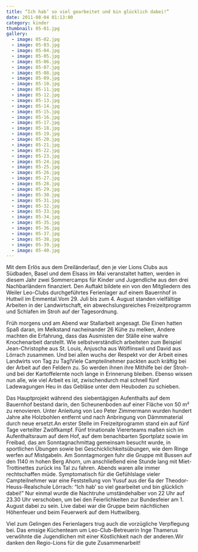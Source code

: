 ```yaml
---
title: “Ich hab’ so viel gearbeitet und bin glücklich dabei!”
date: 2011-08-04 01:13:00
category: kinder
thumbnail: 05-01.jpg
gallery:
  - image: 05-02.jpg
  - image: 05-03.jpg
  - image: 05-04.jpg
  - image: 05-05.jpg
  - image: 05-06.jpg
  - image: 05-07.jpg
  - image: 05-08.jpg
  - image: 05-09.jpg
  - image: 05-10.jpg
  - image: 05-11.jpg
  - image: 05-12.jpg
  - image: 05-13.jpg
  - image: 05-14.jpg
  - image: 05-15.jpg
  - image: 05-16.jpg
  - image: 05-17.jpg
  - image: 05-18.jpg
  - image: 05-19.jpg
  - image: 05-20.jpg
  - image: 05-21.jpg
  - image: 05-22.jpg
  - image: 05-23.jpg
  - image: 05-24.jpg
  - image: 05-25.jpg
  - image: 05-26.jpg
  - image: 05-27.jpg
  - image: 05-28.jpg
  - image: 05-29.jpg
  - image: 05-30.jpg
  - image: 05-31.jpg
  - image: 05-32.jpg
  - image: 05-33.jpg
  - image: 05-34.jpg
  - image: 05-35.jpg
  - image: 05-36.jpg
  - image: 05-37.jpg
  - image: 05-38.jpg
  - image: 05-39.jpg
  - image: 05-40.jpg
---
```


Mit dem Erlös aus dem Dreiländerlauf, den je vier Lions Clubs aus Südbaden, Basel und dem Elsass im Mai veranstaltet hatten, werden in diesem Jahr zwei Sommercamps für Kinder und Jugendliche aus den drei Nachbarländern finanziert. Den Auftakt bildete ein von den Mitgliedern des Weiler Leo-Clubs durchgeführtes Ferienlager auf einem Bauernhof in Huttwil im Emmental.Vom 29. Juli bis zum 4. August standen vielfältige Arbeiten in der Landwirtschaft, ein abwechslungsreiches Freizeitprogramm und Schlafen im Stroh auf der Tagesordnung.

Früh morgens und am Abend war Stallarbeit angesagt. Die Einen hatten Spaß daran, im Melkstand nacheinander 26 Kühe zu melken, Andere machten die Erfahrung, dass das Ausmisten der Ställe eine wahre Knochenarbeit darstellt. Wie selbstverständlich arbeiteten zum Beispiel Jean-Christophe aus St. Louis, Anjuscha aus Wölflinswil und David aus Lörrach zusammen. Und bei allen wuchs der Respekt vor der Arbeit eines Landwirts von Tag zu Tag!Viele Campteilnehmer packten auch kräftig bei der Arbeit auf den Feldern zu. So werden ihnen ihre Mithilfe bei der Stroh- und bei der Kartoffelernte noch lange in Erinnerung bleiben. Ebenso wissen nun alle, wie viel Arbeit es ist, zwischendurch mal schnell fünf Ladewagungen Heu in das Gebläse unter dem Heuboden zu schieben.

Das Hauptprojekt während des siebentägigen Aufenthalts auf dem Bauernhof bestand darin, den Scheunenboden auf einer Fläche von 50 m² zu renovieren. Unter Anleitung von Leo Peter Zimmermann wurden hundert Jahre alte Holzbohlen entfernt und nach Anbringung von Dämmmaterial durch neue ersetzt.An erster Stelle im Freizeitprogramm stand ein auf fünf Tage verteilter Zwölfkampf. Fünf trinationale Viererteams maßen sich im Aufenthaltsraum auf dem Hof, auf dem benachbarten Sportplatz sowie im Freibad, das am Sonntagnachmittag gemeinsam besucht wurde, in sportlichen Übungen sowie bei Geschicklichkeitsübungen, wie dem Ringe werfen auf Mistgabeln. Am Sonntagmorgen fuhr die Gruppe mit Bussen auf den 1140 m hohen Berg Ahorn, um anschließend eine Stunde lang mit Miet-Trottinettes zurück ins Tal zu fahren. Abends waren alle immer rechtschaffen müde. Symptomatisch für die Gefühlslage vieler Campteilnehmer war eine Feststellung von Yusuf aus der 6a der Theodor-Heuss-Realschule Lörrach: “Ich hab’ so viel gearbeitet und bin glücklich dabei!” Nur einmal wurde die Nachtruhe umständehalber von 22 Uhr auf 23.30 Uhr verschoben, um bei den Feierlichkeiten zur Bundesfeier am 1. August dabei zu sein. Live dabei war die Gruppe beim nächtlichen Höhenfeuer und beim Feuerwerk auf dem Huttwilberg.

Viel zum Gelingen des Ferienlagers trug auch die vorzügliche Verpflegung bei. Das emsige Küchenteam um Leo-Club-Betreuerin Inge Thamerus verwöhnte die Jugendlichen mit einer Köstlichkeit nach der anderen.Wir danken den Regio-Lions für die gute Zusammenarbeit!
